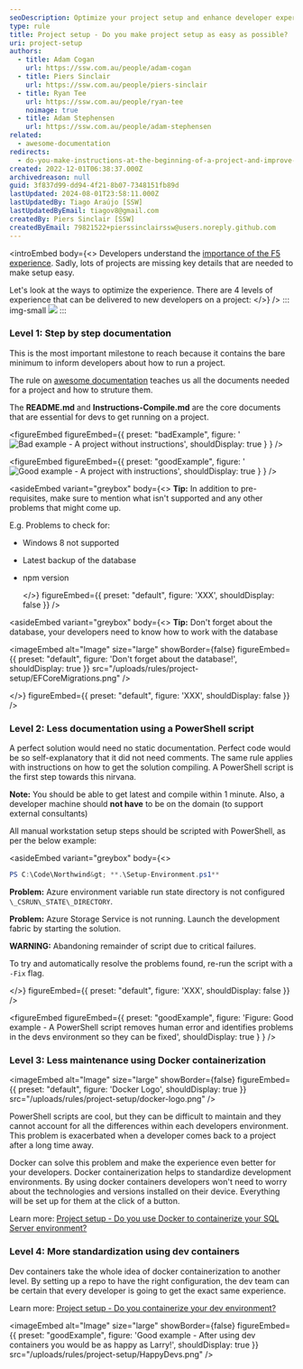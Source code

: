 ```yaml
---
seoDescription: Optimize your project setup and enhance developer experience with tips on documentation, PowerShell scripts, Docker containerization, and dev containers for streamlined workflows
type: rule
title: Project setup - Do you make project setup as easy as possible?
uri: project-setup
authors:
  - title: Adam Cogan
    url: https://ssw.com.au/people/adam-cogan
  - title: Piers Sinclair
    url: https://ssw.com.au/people/piers-sinclair
  - title: Ryan Tee
    url: https://ssw.com.au/people/ryan-tee
    noimage: true
  - title: Adam Stephensen
    url: https://ssw.com.au/people/adam-stephensen
related:
  - awesome-documentation
redirects:
  - do-you-make-instructions-at-the-beginning-of-a-project-and-improve-them-gradually
created: 2022-12-01T06:38:37.000Z
archivedreason: null
guid: 3f837d99-dd94-4f21-8b07-7348151fb89d
lastUpdated: 2024-08-01T23:58:11.000Z
lastUpdatedBy: Tiago Araújo [SSW]
lastUpdatedByEmail: tiagov8@gmail.com
createdBy: Piers Sinclair [SSW]
createdByEmail: 79821522+pierssinclairssw@users.noreply.github.com
---
```

<introEmbed
  body={<>
Developers understand the [importance of the F5 experience](/developer-experience). Sadly, lots of projects are missing key details that are needed to make setup easy.

Let's look at the ways to optimize the experience. There are 4 levels of experience that can be delivered to new developers on a project:
  </>}
/>
::: img-small
![](/uploads/rules/project-setup/f5-key.png)
:::

### Level 1: Step by step documentation

This is the most important milestone to reach because it contains the bare minimum to inform developers about how to run a project.

The rule on [awesome documentation](/awesome-documentation) teaches us all the documents needed for a project and how to struture them.

The **README.md** and **Instructions-Compile.md** are the core documents that are essential for devs to get running on a project.

<figureEmbed figureEmbed={{
  preset: "badExample",
  figure: '![Bad example - A project without instructions](/uploads/rules/project-setup/ProjectDocumentationBadExample.png)',
  shouldDisplay: true
} } />


<figureEmbed figureEmbed={{
  preset: "goodExample",
  figure: '![Good example - A project with instructions](/uploads/rules/project-setup/ProjectDocumentationGoodExample.png)',
  shouldDisplay: true
} } />


<asideEmbed
  variant="greybox"
  body={<>
    **Tip:** In addition to pre-requisites, make sure to mention what isn't supported and any other problems that might come up.

E.g. Problems to check for:

* Windows 8 not supported
* Latest backup of the database
* npm version

  </>}
  figureEmbed={{
    preset: "default",
    figure: 'XXX',
    shouldDisplay: false
  }}
/>

<asideEmbed
  variant="greybox"
  body={<>
    **Tip:** Don't forget about the database, your developers need to know how to work with the database


<imageEmbed
  alt="Image"
  size="large"
  showBorder={false}
  figureEmbed={{
    preset: "default",
    figure: 'Don\'t forget about the database!',
    shouldDisplay: true
  }}
  src="/uploads/rules/project-setup/EFCoreMigrations.png"
/>

  </>}
  figureEmbed={{
    preset: "default",
    figure: 'XXX',
    shouldDisplay: false
  }}
/>

### Level 2: Less documentation using a PowerShell script

A perfect solution would need no static documentation. Perfect code would be so self-explanatory that it did not need comments. The same rule applies with instructions on how to get the solution compiling. A PowerShell script is the first step towards this nirvana.

**Note:** You should be able to get latest and compile within 1 minute. Also, a developer machine should **not have** to be on the domain (to support external consultants)

All manual workstation setup steps should be scripted with PowerShell, as per the below example:

<asideEmbed
  variant="greybox"
  body={<>
    
```powershell
PS C:\Code\Northwind&gt; **.\Setup-Environment.ps1**
```

**Problem:** Azure environment variable run state directory is not configured `\_CSRUN\_STATE\_DIRECTORY`.

**Problem:** Azure Storage Service is not running. Launch the development fabric by starting the solution.

**WARNING:** Abandoning remainder of script due to critical failures.

To try and automatically resolve the problems found, re-run the script with a `-Fix` flag.

  </>}
  figureEmbed={{
    preset: "default",
    figure: 'XXX',
    shouldDisplay: false
  }}
/>

<figureEmbed figureEmbed={{
  preset: "goodExample",
  figure: 'Figure: Good example - A PowerShell script removes human error and identifies problems in the devs environment so they can be fixed',
  shouldDisplay: true
} } />


### Level 3: Less maintenance using Docker containerization


<imageEmbed
  alt="Image"
  size="large"
  showBorder={false}
  figureEmbed={{
    preset: "default",
    figure: 'Docker Logo',
    shouldDisplay: true
  }}
  src="/uploads/rules/project-setup/docker-logo.png"
/>

PowerShell scripts are cool, but they can be difficult to maintain and they cannot account for all the differences within each developers environment. This problem is exacerbated when a developer comes back to a project after a long time away.

Docker can solve this problem and make the experience even better for your developers. Docker containerization helps to standardize development environments. By using docker containers developers won't need to worry about the technologies and versions installed on their device. Everything will be set up for them at the click of a button.

Learn more: [Project setup - Do you use Docker to containerize your SQL Server environment?](/containerize-sql-server)

### Level 4: More standardization using dev containers

Dev containers take the whole idea of docker containerization to another level. By setting up a repo to have the right configuration, the dev team can be certain that every developer is going to get the exact same experience.

Learn more: [Project setup - Do you containerize your dev environment?](/dev-containers)

<imageEmbed
  alt="Image"
  size="large"
  showBorder={false}
  figureEmbed={{
    preset: "goodExample",
    figure: 'Good example - After using dev containers you would be as happy as Larry!',
    shouldDisplay: true
  }}
  src="/uploads/rules/project-setup/HappyDevs.png"
/>
